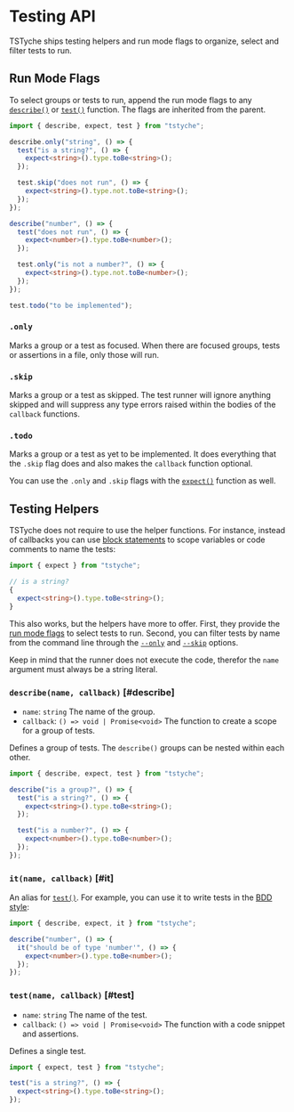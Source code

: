 
# Testing API

TSTyche ships testing helpers and run mode flags to organize, select and filter tests to run.

## Run Mode Flags

To select groups or tests to run, append the run mode flags to any [`describe()`](#describe) or [`test()`](#test) function. The flags are inherited from the parent.

```ts
import { describe, expect, test } from "tstyche";

describe.only("string", () => {
  test("is a string?", () => {
    expect<string>().type.toBe<string>();
  });

  test.skip("does not run", () => {
    expect<string>().type.not.toBe<string>();
  });
});

describe("number", () => {
  test("does not run", () => {
    expect<number>().type.toBe<number>();
  });

  test.only("is not a number?", () => {
    expect<string>().type.not.toBe<number>();
  });
});

test.todo("to be implemented");
```

### `.only`

Marks a group or a test as focused. When there are focused groups, tests or assertions in a file, only those will run.

### `.skip`

Marks a group or a test as skipped. The test runner will ignore anything skipped and will suppress any type errors raised within the bodies of the `callback` functions.

### `.todo`

Marks a group or a test as yet to be implemented. It does everything that the `.skip` flag does and also makes the `callback` function optional.

<Tip>

You can use the `.only` and `.skip` flags with the [`expect()`](./expect-api.mdx#run-mode-flags) function as well.

</Tip>

## Testing Helpers

TSTyche does not require to use the helper functions. For instance, instead of callbacks you can use [block statements](https://developer.mozilla.org/en-US/docs/Web/JavaScript/Reference/Statements/block) to scope variables or code comments to name the tests:

```ts
import { expect } from "tstyche";

// is a string?
{
  expect<string>().type.toBe<string>();
}
```

This also works, but the helpers have more to offer. First, they provide the [run mode flags](#run-mode-flags) to select tests to run. Second, you can filter tests by name from the command line through the [`--only`](./command-line.mdx#only) and [`--skip`](./command-line.mdx#skip) options.

<Warning>

Keep in mind that the runner does not execute the code, therefor the `name` argument must always be a string literal.

</Warning>

### `describe(name, callback)` [#describe]

- `name`: `string` The name of the group.
- `callback`: `() => void | Promise<void>` The function to create a scope for a group of tests.

Defines a group of tests. The `describe()` groups can be nested within each other.

```ts
import { describe, expect, test } from "tstyche";

describe("is a group?", () => {
  test("is a string?", () => {
    expect<string>().type.toBe<string>();
  });

  test("is a number?", () => {
    expect<number>().type.toBe<number>();
  });
});
```

### `it(name, callback)` [#it]

An alias for [`test()`](#test). For example, you can use it to write tests in the [BDD style](https://en.wikipedia.org/wiki/Behavior-driven_development):

```ts
import { describe, expect, it } from "tstyche";

describe("number", () => {
  it("should be of type 'number'", () => {
    expect<number>().type.toBe<number>();
  });
});
```

### `test(name, callback)` [#test]

- `name`: `string` The name of the test.
- `callback`: `() => void | Promise<void>` The function with a code snippet and assertions.

Defines a single test.

```ts
import { expect, test } from "tstyche";

test("is a string?", () => {
  expect<string>().type.toBe<string>();
});
```
